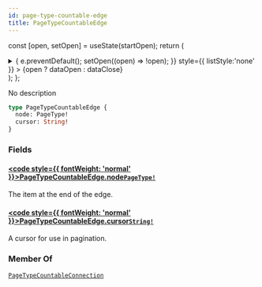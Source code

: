 ```yaml
---
id: page-type-countable-edge
title: PageTypeCountableEdge
---
```






const [open, setOpen] = useState(startOpen);
return (
<details {...(open ? { open: true } : {})} className="details" style={{ border:'none', boxShadow:'none', background:'var(--ifm-background-color)' }}>
<summary
onClick={(e) => {
e.preventDefault();
setOpen((open) => !open);
}}
style={{ listStyle:'none' }} >
{open ? dataOpen : dataClose}
</summary>
{open && children}
</details>
);
};

No description

```graphql
type PageTypeCountableEdge {
  node: PageType!
  cursor: String!
}
```

### Fields

#### [<code style={{ fontWeight: 'normal' }}>PageTypeCountableEdge.<b>node</b></code>](#)<Bullet />[`PageType!`](../../../api-reference/pages/objects/page-type.mdx) <Badge class="badge badge--secondary" text="non-null"/> <Badge class="badge badge--secondary" text="object"/> <Badge class="badge badge--secondary" text="pages"/>

The item at the end of the edge.

#### [<code style={{ fontWeight: 'normal' }}>PageTypeCountableEdge.<b>cursor</b></code>](#)<Bullet />[`String!`](../../../api-reference/miscellaneous/scalars/string.mdx) <Badge class="badge badge--secondary" text="non-null"/> <Badge class="badge badge--secondary" text="scalar"/> <Badge class="badge badge--secondary" text="miscellaneous"/>

A cursor for use in pagination.

### Member Of

[`PageTypeCountableConnection`](../../../api-reference/pages/objects/page-type-countable-connection.mdx) <Badge class="badge badge--secondary" text="object"/>
